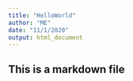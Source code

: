 ```yaml
---
title: "HelloWorld"
author: "ME"
date: "11/1/2020"
output: html_document
---
```


## This is a markdown file